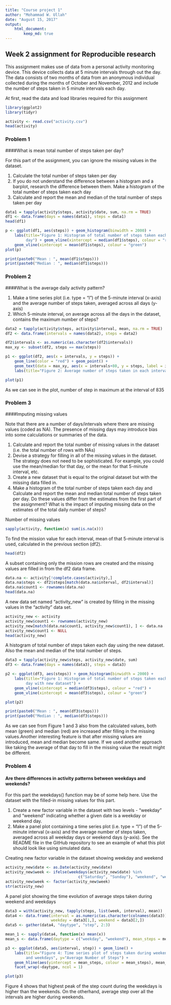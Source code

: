 ```yaml
---
title: "Course project 1"
author: "Mohammad W. Ullah"
date: "August 15, 2017"
output: 
    html_document: 
        keep_md: true 
---
```


Week 2 assignment for Reproducible research
----------------------

This assignment makes use of data from a personal activity monitoring device. This device collects data at 5 minute intervals through out the day. The data consists of two months of data from an anonymous individual collected during the months of October and November, 2012 and include the number of steps taken in 5 minute intervals each day.

At first, read the data and load libraries required for this assignment

```r

library(ggplot2)
library(tidyr)

activity <- read.csv("activity.csv")
head(activity)
```

### Problem 1

####What is mean total number of steps taken per day?

For this part of the assignment, you can ignore the missing values in the dataset.

1. Calculate the total number of steps taken per day
2. If you do not understand the difference between a histogram and a barplot, research the difference between them. Make a histogram of the total number of steps taken each day
3. Calculate and report the mean and median of the total number of steps taken per day

```r

data1 = tapply(activity$steps, activity$date, sum, na.rm = TRUE)
df1 <- data.frame(days = names(data1), steps = data1)
head(df1)

p <- ggplot(df1, aes(steps)) + geom_histogram(binwidth = 2000) +
    labs(title="Figure 1: Histogram of total number of steps taken each 
         day") + geom_vline(xintercept = median(df1$steps), colour = "red") +
    geom_vline(xintercept = mean(df1$steps), colour = "green")
plot(p)

print(paste0("Mean : ", mean(df1$steps)))
print(paste0("Median : ", median(df1$steps)))
```

### Problem 2

####What is the average daily activity pattern?

1. Make a time series plot (i.e. type = "l") of the 5-minute interval (x-axis) and the average number of steps taken, averaged across all days (y-axis)
2. Which 5-minute interval, on average across all the days in the dataset, contains the maximum number of steps?

```r

data2 = tapply(activity$steps, activity$interval, mean, na.rm = TRUE)
df2 <- data.frame(intervals = names(data2), steps = data2)

df2$intervals <- as.numeric(as.character(df2$intervals))
max_xy <- subset(df2, steps == max(steps))

p1 <- ggplot(df2, aes(x = intervals, y = steps)) + 
    geom_line(color = "red") + geom_point() + 
    geom_text(data = max_xy, aes(x = intervals+80, y = steps, label = intervals)) +
    labs(title="Figure 2: Average number of steps taken in each interval")

plot(p1)

```

As we can see in the plot, number of step in maximum at the interval of 835

### Problem 3

####Imputing missing values

Note that there are a number of days/intervals where there are missing values (coded as NA). The presence of missing days may introduce bias into some calculations or summaries of the data.

1. Calculate and report the total number of missing values in the dataset (i.e. the total number of rows with NAs)
2. Devise a strategy for filling in all of the missing values in the dataset. The strategy does not need to be sophisticated. For example, you could use the mean/median for that day, or the mean for that 5-minute interval, etc.
3. Create a new dataset that is equal to the original dataset but with the missing data filled in.
4. Make a histogram of the total number of steps taken each day and Calculate and report the mean and median total number of steps taken per day. Do these values differ from the estimates from the first part of the assignment? What is the impact of imputing missing data on the estimates of the total daily number of steps?

Number of missing values

```r

sapply(activity, function(x) sum(is.na(x)))
```

To find the mission value for each interval, mean of that 5-minute interval is used, calculated in the previous section (df2).

```r
head(df2)
```

A subset containing only the mission rows are created and the missing values are filled in from the df2 data frame. 

```r
data.na <- activity[!complete.cases(activity),]
data.na$steps <- df2$steps[match(data.na$interval, df2$interval)]
data.na$count1 <- rownames(data.na)
head(data.na)
```

A new data set named "activity_new" is created by filling in the missing values in the "activity" data set.

```r
activity_new <- activity
activity_new$count1 <- rownames(activity_new)
activity_new[match(data.na$count1, activity_new$count1), ] <- data.na
activity_new$count1 <- NULL
head(activity_new)
```

A histogram of total number of steps taken each day using the new dataset. Also the mean and median of the total number of steps. 

```r
data3 = tapply(activity_new$steps, activity_new$date, sum)
df3 <- data.frame(days = names(data3), steps = data3)

p2 <- ggplot(df3, aes(steps)) + geom_histogram(binwidth = 2000) +
    labs(title="Figure 1: Histogram of total number of steps taken each 
         day with new dataset") + 
    geom_vline(xintercept = median(df3$steps), colour = "red") +
    geom_vline(xintercept = mean(df3$steps), colour = "green")

plot(p2)

print(paste0("Mean : ", mean(df3$steps)))
print(paste0("Median : ", median(df3$steps)))
```

As we can see from Figure 1 and 3 also from the calculated values, both mean (green) and median (red) are increased after filling in the missing values.Another interesting feature is that after missing values are introduced, mean and median become same. If we used another approach like taking the average of that day to fill in the missing value the result might be different.

### Problem 4

#### Are there differences in activity patterns between weekdays and weekends?

For this part the weekdays() function may be of some help here. Use the dataset with the filled-in missing values for this part.

1. Create a new factor variable in the dataset with two levels - "weekday" and "weekend" indicating whether a given date is a weekday or weekend day.
2. Make a panel plot containing a time series plot (i.e. type = "l") of the 5-minute interval (x-axis) and the average number of steps taken, averaged across all weekday days or weekend days (y-axis). See the README file in the GitHub repository to see an example of what this plot should look like using simulated data.


Creating new factor variable in the dataset showing weekday and weekend

```r
activity_new$date <- as.Date(activity_new$date)
activity_new$week <- ifelse(weekdays(activity_new$date) %in% 
                                c("Saturday", "Sunday"), "weekend", "weekday")
activity_new$week <- factor(activity_new$week)
str(activity_new)
```

A panel plot showing the time evolution of average steps taken during weekend and weekdays

```r
data3 = with(activity_new, tapply(steps, list(week, interval), mean))
data4 <- data.frame(interval = as.numeric(as.character(colnames(data3))), 
                    weekday = data3[1,], weekend = data3[2,])
data5 <- gather(data4, "daytype", "step", 2:3)

mean_1 <- sapply(data4, function(x) mean(x))
mean_s <- data.frame(daytype = c("weekday", "weekend"), mean_steps = mean_1[2:3])

p3 <- ggplot(data5, aes(interval, step)) + geom_line() +
    labs(title="Figure 4: Time series plot of steps taken during weekend 
         and weekdays", y="Average Number of Steps") + 
    geom_hline(aes(yintercept = mean_steps, colour = mean_steps), mean_s) +
    facet_wrap(~daytype, ncol = 1) 

plot(p3)
```

Figure 4 shows that highest peak of the step count during the weekdays is higher than the weekends. On the otherhand, average step over all the intervals are higher during weekends.
